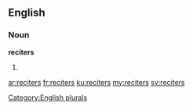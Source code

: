 ==English==

===Noun===
'''reciters'''

# {{plural of|reciter}}

[[Category:English plurals]]

[[ar:reciters]]
[[fr:reciters]]
[[ku:reciters]]
[[my:reciters]]
[[sv:reciters]]